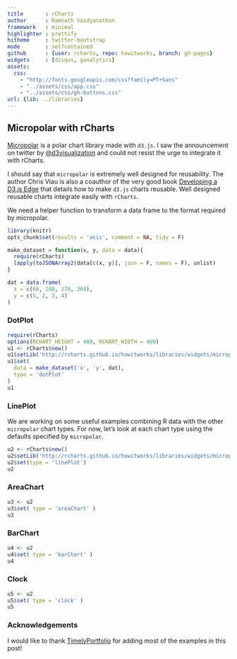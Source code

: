 ```yaml
---
title       : rCharts
author      : Ramnath Vaidyanathan
framework   : minimal
highlighter : prettify
hitheme     : twitter-bootstrap
mode        : selfcontained
github      : {user: rcharts, repo: howitworks, branch: gh-pages}
widgets     : [disqus, ganalytics]
assets:
  css: 
    - "http://fonts.googleapis.com/css?family=PT+Sans"
    - "../assets/css/app.css"
    - "../assets/css/gh-buttons.css"
url: {lib: ../libraries}
---
```


## Micropolar with rCharts

[Micropolar](http://micropolar.org) is a polar chart library made with `d3.js`. I saw the announcement on twitter by [@d3visualization](https://twitter.com/d3visualization) and could not resist the urge to integrate it with rCharts.

I should say that `micropolar` is extremely well designed for reusability.  The author Chris Viau is also a coauthor of the very good book [Developing a D3.js Edge](http://bleedingedgepress.com/our-books/developing-a-d3-js-edge/) that details how to make `d3.js` charts reusable.  Well designed reusable charts integrate easily with `rCharts`.

We need a helper function to transform a data frame to the format required by micropolar.

```r
library(knitr)
opts_chunk$set(results = 'asis', comment = NA, tidy = F)
```

```r
make_dataset = function(x, y, data = data){
  require(rCharts)
  lapply(toJSONArray2(data[c(x, y)], json = F, names = F), unlist)
}

dat = data.frame(
  x = c(60, 180, 270, 360),
  y = c(5, 2, 3, 4)
)
```

### DotPlot

```r
require(rCharts)
options(RCHART_HEIGHT = 400, RCHART_WIDTH = 400)
u1 <- rCharts$new()
u1$setLib('http://rcharts.github.io/howitworks/libraries/widgets/micropolar')
u1$set(
  data = make_dataset('x', 'y', dat),
  type = 'dotPlot'
)
u1
```

### LinePlot

We are working on some useful examples combining R data with the other `micropolar` chart types.  For now, let's look at each chart type using the defaults specified by `micropolar`.

```r
u2 <- rCharts$new()
u2$setLib('http://rcharts.github.io/howitworks/libraries/widgets/micropolar')
u2$set(type = 'linePlot')
u2
```

### AreaChart

```r
u3 <- u2
u3$set( type = 'areaChart' )
u3
```

### BarChart

```r
u4 <- u2
u4$set( type = 'barChart' )
u4
```

### Clock

```r
u5 <- u2
u5$set( type = 'clock' )
u5
```

### Acknowledgements

I would like to thank [TimelyPortfolio](http://github.com/timelyportfolio) for adding most of the examples in this post!

<div id='disqus_thread'></div>

<style>
iframe {
  height: 410px;
}
</style>





